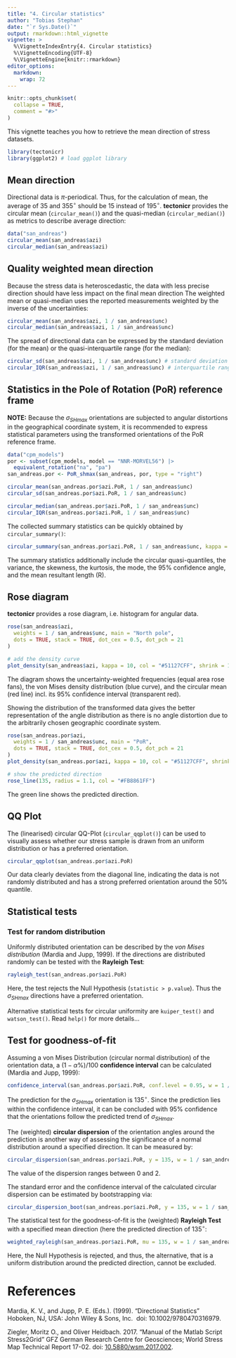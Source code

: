 ```yaml
---
title: "4. Circular statistics"
author: "Tobias Stephan"
date: "`r Sys.Date()`"
output: rmarkdown::html_vignette
vignette: >
  %\VignetteIndexEntry{4. Circular statistics}
  %\VignetteEncoding{UTF-8}
  %\VignetteEngine{knitr::rmarkdown}
editor_options: 
  markdown: 
    wrap: 72
---
```


```r
knitr::opts_chunk$set(
  collapse = TRUE,
  comment = "#>"
)
```

This vignette teaches you how to retrieve the mean direction of stress 
datasets. 

```r
library(tectonicr)
library(ggplot2) # load ggplot library
```

## Mean direction
Directional data is $\pi$-periodical. 
Thus, for the calculation of mean, the average of 35 and 355$^{\circ}$ 
should be 15 instead of 195$^{\circ}$. 
**tectonicr** provides the circular mean (`circular_mean()`) and the 
quasi-median (`circular_median()`) as metrics to describe average direction:

```r
data("san_andreas")
circular_mean(san_andreas$azi)
circular_median(san_andreas$azi)
```

## Quality weighted mean direction
Because the stress data is heteroscedastic, the data with less precise 
direction should have less impact on the final mean direction The weighted 
mean or quasi-median uses the reported measurements weighted 
by the inverse of the uncertainties:
```r
circular_mean(san_andreas$azi, 1 / san_andreas$unc)
circular_median(san_andreas$azi, 1 / san_andreas$unc)
```

The spread of directional data can be expressed by the standard deviation (for 
the mean) or the quasi-interquartile range (for the median):
```r
circular_sd(san_andreas$azi, 1 / san_andreas$unc) # standard deviation
circular_IQR(san_andreas$azi, 1 / san_andreas$unc) # interquartile range
```


## Statistics in the Pole of Rotation (PoR) reference frame

**NOTE:** Because the $\sigma_{SHmax}$ orientations are subjected to angular 
distortions in the geographical coordinate system, it is recommended to express
statistical parameters using the transformed orientations of the PoR reference 
frame. 
```r
data("cpm_models")
por <- subset(cpm_models, model == "NNR-MORVEL56") |>
  equivalent_rotation("na", "pa")
san_andreas.por <- PoR_shmax(san_andreas, por, type = "right")
```


```r
circular_mean(san_andreas.por$azi.PoR, 1 / san_andreas$unc)
circular_sd(san_andreas.por$azi.PoR, 1 / san_andreas$unc)

circular_median(san_andreas.por$azi.PoR, 1 / san_andreas$unc)
circular_IQR(san_andreas.por$azi.PoR, 1 / san_andreas$unc)
```

The collected summary statistics can be quickly obtained by `circular_summary()`:
```r
circular_summary(san_andreas.por$azi.PoR, 1 / san_andreas$unc, kappa = 10)
```

The summary statistics additionally include the circular quasi-quantiles, the 
variance, the skewness, the kurtosis, the mode, the 95% confidence angle, and 
the mean resultant length (R).

## Rose diagram
**tectonicr** provides a rose diagram, i.e. histogram for angular data. 
```r
rose(san_andreas$azi,
  weights = 1 / san_andreas$unc, main = "North pole",
  dots = TRUE, stack = TRUE, dot_cex = 0.5, dot_pch = 21
)

# add the density curve
plot_density(san_andreas$azi, kappa = 10, col = "#51127CFF", shrink = 1.5)
```

The diagram shows the uncertainty-weighted frequencies (equal area rose fans), 
the von Mises density distribution (blue curve), and the circular mean (red line) 
incl. its 95% confidence interval (transparent red). 


Showing the distribution of the transformed data gives the better representation
of the angle distribution as there is no angle distortion due to the arbitrarily 
chosen geographic coordinate system.
```r
rose(san_andreas.por$azi,
  weights = 1 / san_andreas$unc, main = "PoR",
  dots = TRUE, stack = TRUE, dot_cex = 0.5, dot_pch = 21
)
plot_density(san_andreas.por$azi, kappa = 10, col = "#51127CFF", shrink = 1.5)

# show the predicted direction
rose_line(135, radius = 1.1, col = "#FB8861FF")
```

The green line shows the predicted direction.

## QQ Plot

The (linearised) circular QQ-Plot (`circular_qqplot()`) can be used to visually 
assess whether our stress sample is drawn from an uniform distribution or has 
a preferred orientation.

```r
circular_qqplot(san_andreas.por$azi.PoR)
```

Our data clearly deviates from the diagonal line, indicating the data is not randomly distributed and has a strong preferred orientation around the 50% quantile.


## Statistical tests
### Test for random distribution
Uniformly distributed orientation can be described by the 
*von Mises distribution* (Mardia and Jupp, 1999). If the directions are 
distributed randomly can be tested with the **Rayleigh Test**:
```r
rayleigh_test(san_andreas.por$azi.PoR)
```

Here, the test rejects the Null Hypothesis (`statistic > p.value`). 
Thus the $\sigma_{SHmax}$ directions have a preferred orientation.

Alternative statistical tests for circular uniformity are `kuiper_test()` and 
`watson_test()`. Read `help()` for more details...


## Test for goodness-of-fit
Assuming a von Mises Distribution (circular normal distribution) of the 
orientation data, a $(1-\alpha \%)/100$ **confidence interval** can be 
calculated (Mardia and Jupp, 1999):
```r
confidence_interval(san_andreas.por$azi.PoR, conf.level = 0.95, w = 1 / san_andreas$unc)
```
The prediction for the $\sigma_{SHmax}$ orientation is $135^{\circ}$. 
Since the prediction lies within the confidence interval, it can be concluded 
with 95% confidence that the orientations follow the predicted trend of 
$\sigma_{SHmax}$.

The (weighted) **circular dispersion** of the orientation angles around the 
prediction is another way of assessing the significance of a normal distribution
around a specified direction. It can be measured by:
```r
circular_dispersion(san_andreas.por$azi.PoR, y = 135, w = 1 / san_andreas$unc)
```

The value of the dispersion ranges between 0 and 2.

The standard error and the confidence interval of the calculated circular 
dispersion can be estimated by bootstrapping via:
```r
circular_dispersion_boot(san_andreas.por$azi.PoR, y = 135, w = 1 / san_andreas$unc, R = 1000)
```


The statistical test for the goodness-of-fit is the (weighted) **Rayleigh Test** 
with a specified mean direction (here the predicted direction of $135^{\circ}$:
```r
weighted_rayleigh(san_andreas.por$azi.PoR, mu = 135, w = 1 / san_andreas$unc)
```
Here, the Null Hypothesis is rejected, and thus, the alternative, that is a 
uniform distribution around the predicted direction, cannot be excluded.


# References
Mardia, K. V., and Jupp, P. E. (Eds.). (1999). "Directional Statistics" 
Hoboken, NJ, USA: John Wiley & Sons, Inc. 
doi: 10.1002/9780470316979.
<!--doi: [10.1002/9780470316979](https://doi.org/10.1002/9780470316979).-->

Ziegler, Moritz O., and Oliver Heidbach. 2017. “Manual of the Matlab Script Stress2Grid” 
GFZ German Research Centre for Geosciences; World Stress Map Technical Report 17-02. 
doi: [10.5880/wsm.2017.002](https://doi.org/10.5880/wsm.2017.002). 
